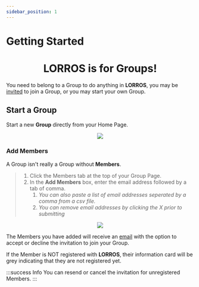 ```yaml
---
sidebar_position: 1
---
```



# Getting Started

# <center>**LORROS** is for **Groups!**</center>

You need to belong to a Group to do anything in **LORROS**, you may be [invited](../../docs/started/started#invitation-to-lorros) to join a Group, or you may start your own Group.

## Start a Group

Start a new **Group** directly from your Home Page.

<center>
	<img src={useBaseUrl('/img/administration/startGroup.gif')} />
</center>

### Add Members

A Group isn't really a Group without **Members**.

> 1. Click the Members tab at the top of your Group Page.
> 1. In the **Add Members** box, enter the email address followed by a tab of comma.
>    1. _You can also paste a list of email addresses seperated by a comma from a csv file._
>    1. _You can remove email addresses by clicking the X prior to submitting_

<center>
	<img src={useBaseUrl('/img/administration/addMembers.gif')} />
</center>

The Members you have added will receive an [email](../../docs/started/started#invitation-to-lorros) with the option to accept or decline the invitation to join your Group.

If the Member is NOT registered with **LORROS**, their information card will be grey indicating that they are not registered yet.

:::success Info
You can resend or cancel the invitation for unregistered Members.
:::
